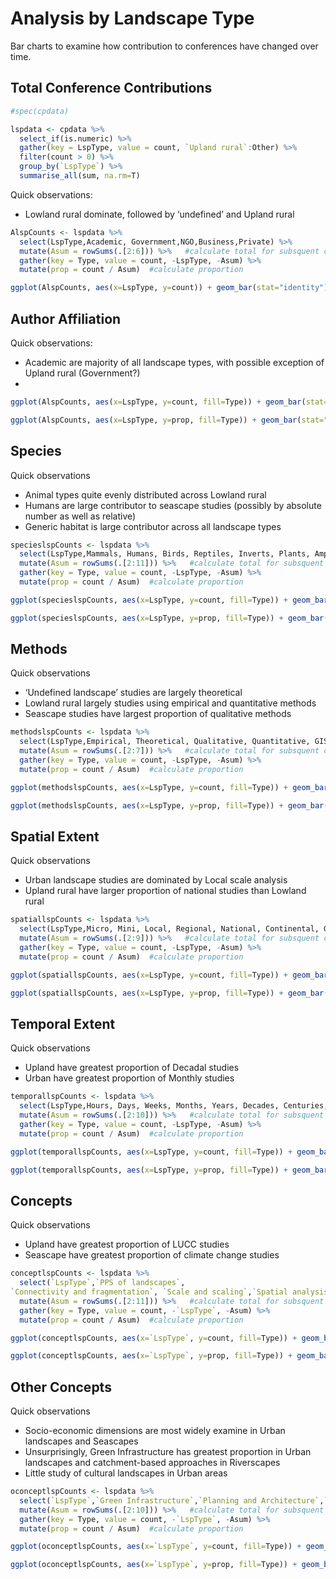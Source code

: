 # Analysis by Landscape Type

Bar charts to examine how contribution to conferences have changed over time.

## Total Conference Contributions

```r
#spec(cpdata)

lspdata <- cpdata %>%
  select_if(is.numeric) %>%
  gather(key = LspType, value = count, `Upland rural`:Other) %>%
  filter(count > 0) %>%
  group_by(`LspType`) %>%
  summarise_all(sum, na.rm=T) 
```

Quick observations:

- Lowland rural dominate, followed by 'undefined' and Upland rural

```r

AlspCounts <- lspdata %>%
  select(LspType,Academic, Government,NGO,Business,Private) %>%
  mutate(Asum = rowSums(.[2:6])) %>%   #calculate total for subsquent calcultation of proportion
  gather(key = Type, value = count, -LspType, -Asum) %>%
  mutate(prop = count / Asum)  #calculate proportion

ggplot(AlspCounts, aes(x=LspType, y=count)) + geom_bar(stat="identity")

```

## Author Affiliation

Quick observations:

- Academic are majority of all landscape types, with possible exception of Upland rural (Government?)
- 

```r
ggplot(AlspCounts, aes(x=LspType, y=count, fill=Type)) + geom_bar(stat="identity", colour="white")

ggplot(AlspCounts, aes(x=LspType, y=prop, fill=Type)) + geom_bar(stat="identity", colour="white")

```

## Species
Quick observations

- Animal types quite evenly distributed across Lowland rural
- Humans are large contributor to seascape studies (possibly by absolute number as well as relative)
- Generic habitat is large contributor across all landscape types

```r

specieslspCounts <- lspdata %>%
  select(LspType,Mammals, Humans, Birds, Reptiles, Inverts, Plants, Amphibians, Fish, `Generic Habitat`,`Woodland Forests`) %>%
  mutate(Asum = rowSums(.[2:11])) %>%   #calculate total for subsquent calcultation of proportion
  gather(key = Type, value = count, -LspType, -Asum) %>%
  mutate(prop = count / Asum)  #calculate proportion

ggplot(specieslspCounts, aes(x=LspType, y=count, fill=Type)) + geom_bar(stat="identity", colour="white")

ggplot(specieslspCounts, aes(x=LspType, y=prop, fill=Type)) + geom_bar(stat="identity", colour="white")

```

## Methods

Quick observations

- 'Undefined landscape' studies are largely theoretical
- Lowland rural largely studies using empirical and quantitative methods
- Seascape studies have largest proportion of qualitative methods


```r

methodslspCounts <- lspdata %>%
  select(LspType,Empirical, Theoretical, Qualitative, Quantitative, GIS, `Remote sensing`) %>%
  mutate(Asum = rowSums(.[2:7])) %>%   #calculate total for subsquent calcultation of proportion
  gather(key = Type, value = count, -LspType, -Asum) %>%
  mutate(prop = count / Asum)  #calculate proportion

ggplot(methodslspCounts, aes(x=LspType, y=count, fill=Type)) + geom_bar(stat="identity", colour="white")

ggplot(methodslspCounts, aes(x=LspType, y=prop, fill=Type)) + geom_bar(stat="identity", colour="white")

```

## Spatial Extent

Quick observations

- Urban landscape studies are dominated by Local scale analysis
- Upland rural have larger proportion of national studies than Lowland rural

```r

spatiallspCounts <- lspdata %>%
  select(LspType,Micro, Mini, Local, Regional, National, Continental, Global,`Undefined Extent`) %>%
  mutate(Asum = rowSums(.[2:9])) %>%   #calculate total for subsquent calcultation of proportion
  gather(key = Type, value = count, -LspType, -Asum) %>%
  mutate(prop = count / Asum)  #calculate proportion

ggplot(spatiallspCounts, aes(x=LspType, y=count, fill=Type)) + geom_bar(stat="identity", colour="white")

ggplot(spatiallspCounts, aes(x=LspType, y=prop, fill=Type)) + geom_bar(stat="identity", colour="white")

```

## Temporal Extent

Quick observations

- Upland have greatest proportion of Decadal studies
- Urban have greatest proportion of Monthly studies

```r

temporallspCounts <- lspdata %>%
  select(LspType,Hours, Days, Weeks, Months, Years, Decades, Centuries, Longer, `Undefined Temporal`) %>%
  mutate(Asum = rowSums(.[2:10])) %>%   #calculate total for subsquent calcultation of proportion
  gather(key = Type, value = count, -LspType, -Asum) %>%
  mutate(prop = count / Asum)  #calculate proportion

ggplot(temporallspCounts, aes(x=LspType, y=count, fill=Type)) + geom_bar(stat="identity", colour="white")

ggplot(temporallspCounts, aes(x=LspType, y=prop, fill=Type)) + geom_bar(stat="identity", colour="white")

```

## Concepts

Quick observations

- Upland have greatest proportion of LUCC studies
- Seascape have greatest proportion of climate change studies

```r

conceptlspCounts <- lspdata %>%
  select(`LspType`,`PPS of landscapes`,
`Connectivity and fragmentation`, `Scale and scaling`,`Spatial analysis and modeling`,LUCC,`History and legacy`,`Climate change interactions`,`Ecosystem services`,`Landscape sustainability`,`Accuracy and uncertainty`) %>%
  mutate(Asum = rowSums(.[2:11])) %>%   #calculate total for subsquent calcultation of proportion
  gather(key = Type, value = count, -`LspType`, -Asum) %>%
  mutate(prop = count / Asum)  #calculate proportion

ggplot(conceptlspCounts, aes(x=`LspType`, y=count, fill=Type)) + geom_bar(stat="identity", colour="white")

ggplot(conceptlspCounts, aes(x=`LspType`, y=prop, fill=Type)) + geom_bar(stat="identity", colour="white")

```

## Other Concepts

Quick observations

- Socio-economic dimensions are most widely examine in Urban landscapes and Seascapes
- Unsurprisingly, Green Infrastructure has greatest proportion in Urban landscapes and catchment-based approaches in Riverscapes
- Little study of cultural landscapes in Urban areas

```r

oconceptlspCounts <- lspdata %>%
  select(`LspType`,`Green Infrastructure`,`Planning and Architecture`,`Management and Conservation`,`Cultural Landscapes`,`Socio-economic Dimensions`,Biodiversity,`Landscape Assessment`,`Catchment Based Approach`,`Invasives Pests Diseases`) %>%
  mutate(Asum = rowSums(.[2:10])) %>%   #calculate total for subsquent calcultation of proportion
  gather(key = Type, value = count, -`LspType`, -Asum) %>%
  mutate(prop = count / Asum)  #calculate proportion

ggplot(oconceptlspCounts, aes(x=`LspType`, y=count, fill=Type)) + geom_bar(stat="identity", colour="white")

ggplot(oconceptlspCounts, aes(x=`LspType`, y=prop, fill=Type)) + geom_bar(stat="identity", colour="white")

```
